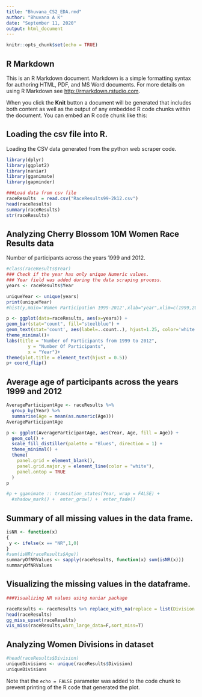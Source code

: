 ```yaml
---
title: "Bhuvana_CS2_EDA.rmd"
author: "Bhuvana A K"
date: "September 11, 2020"
output: html_document
---
```


```r
knitr::opts_chunk$set(echo = TRUE)
```

## R Markdown

This is an R Markdown document. Markdown is a simple formatting syntax for authoring HTML, PDF, and MS Word documents. For more details on using R Markdown see <http://rmarkdown.rstudio.com>.

When you click the **Knit** button a document will be generated that includes both content as well as the output of any embedded R code chunks within the document. You can embed an R code chunk like this:

## Loading the csv file into R.
Loading the CSV data generated from the python web scraper code.

```r
library(dplyr)
library(ggplot2)
library(naniar)
library(gganimate)
library(gapminder)

###Load data from csv file
raceResults  = read.csv("RaceResults99-2k12.csv")
head(raceResults)
summary(raceResults)
str(raceResults)
```

## Analyzing Cherry Blossom 10M Women Race Results data

Number of participants across the years 1999 and 2012.
```r


#class(raceResults$Year)
### Check if the year has only unique Numeric values.
### Year field was added during the data scraping process.
years <- raceResults$Year

uniqueYear <- unique(years)
print(uniqueYear)
#hist(y,main='Women Participation 1999-2012',xlab="year",xlim=c(1999,2012))

p <- ggplot(data=raceResults, aes(x=years)) +
geom_bar(stat="count", fill="steelblue") +
geom_text(stat='count', aes(label=..count..), hjust=1.25, color='white',size=3.75)+
theme_minimal()+
labs(title = "Number of Participants from 1999 to 2012",
        y = "Number Of Participants",
        x = "Year")+
theme(plot.title = element_text(hjust = 0.5))
p+ coord_flip()
```


## Average age of participants across the years 1999 and 2012

```r

AverageParticipantAge <- raceResults %>%
  group_by(Year) %>%
  summarise(Age = mean(as.numeric(Age)))
AverageParticipantAge

p <- ggplot(AverageParticipantAge, aes(Year, Age, fill = Age)) +
  geom_col() +
  scale_fill_distiller(palette = "Blues", direction = 1) +
  theme_minimal() +
  theme(
    panel.grid = element_blank(),
    panel.grid.major.y = element_line(color = "white"),
    panel.ontop = TRUE
  )
p

#p + gganimate :: transition_states(Year, wrap = FALSE) +
  #shadow_mark() +  enter_grow() +  enter_fade()
```
## Summary of all missing values in the data frame.

```r
isNR <- function(x)
{
 y <- ifelse(x == "NR",1,0)
}
#sum(isNR(raceResults$Age))
summaryOfNRValues <- sapply(raceResults, function(x) sum(isNR(x)))
summaryOfNRValues
```

## Visualizing the missing values in the dataframe.
```r
###Visualizing NR values using naniar package

raceResults <- raceResults %>% replace_with_na(replace = list(Division = "NR",Age="NR",Pid="NR",Tid="NR",Hometown="NR",Country="NR"))
head(raceResults)
gg_miss_upset(raceResults)
vis_miss(raceResults,warn_large_data=F,sort_miss=T)

```

## Analyzing Women Divisions in dataset
```r
#head(raceResults$Division)
uniqueDivisions <- unique(raceResults$Division)
uniqueDivisions
```



Note that the `echo = FALSE` parameter was added to the code chunk to prevent printing of the R code that generated the plot.
